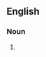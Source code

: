 {{also|yocto-grams}}
==English==

===Noun===
{{head|en|noun form}}

# {{plural of|yoctogram|lang=en}}